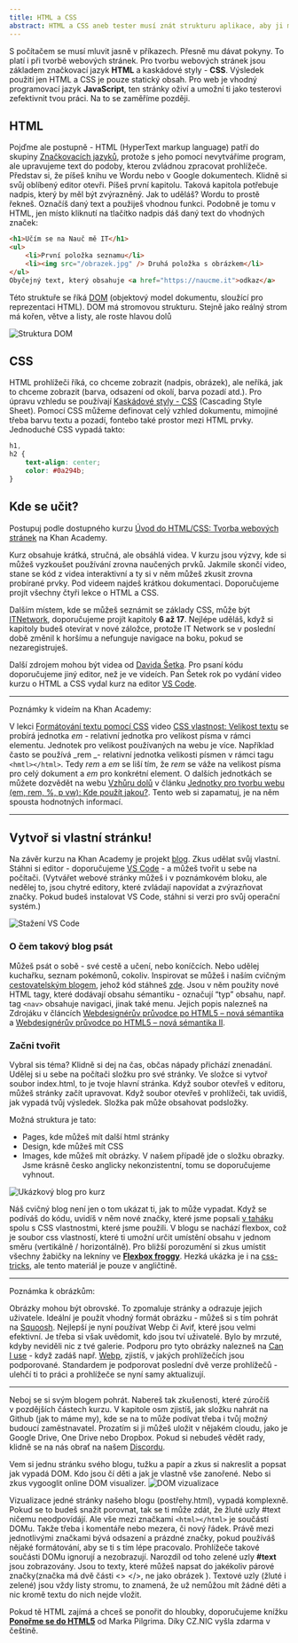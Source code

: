 ```yaml
---
title: HTML a CSS
abstract: HTML a CSS aneb tester musí znát strukturu aplikace, aby ji mohl testovat.
---
```


S počítačem se musí mluvit jasně v příkazech. Přesně mu dávat pokyny. To platí i při tvorbě webových stránek. Pro tvorbu webových stránek jsou základem značkovací jazyk **HTML** a kaskádové styly - **CSS**. Výsledek použití jen HTML a CSS je pouze statický obsah. Pro web je vhodný programovací jazyk **JavaScript**, ten stránky oživí a umožní ti jako testerovi zefektivnit tvou práci. Na to se zaměříme později.

## HTML

Pojďme ale postupně - HTML (HyperText markup language) patří do skupiny [Značkovacích jazyků](https://www.gjszlin.cz/ivt/esf/ostatni-sin/znackovaci-jazyky.php), protože s jeho pomocí nevytváříme program, ale upravujeme text do podoby, kterou zvládnou zpracovat prohlížeče. Představ si, že píšeš knihu ve Wordu nebo v Google dokumentech. Klidně si svůj oblíbený editor otevři. Píšeš první kapitolu. Taková kapitola potřebuje nadpis, který by měl být zvýrazněný. Jak to uděláš? Wordu to prostě řekneš. Označíš daný text a použiješ vhodnou funkci. Podobně je tomu v HTML, jen místo kliknutí na tlačítko nadpis dáš daný text do vhodných značek:

```html
<h1>Učím se na Nauč mě IT</h1>
<ul>
    <li>První položka seznamu</li>
    <li><img src="/obrazek.jpg" /> Druhá položka s obrázkem</li>
</ul>
Obyčejný text, který obsahuje <a href="https://naucme.it">odkaz</a>
```

Této struktuře se říká [DOM](https://jecas.cz/dom) (objektový model dokumentu, sloužící pro reprezentaci HTML). DOM má stromovou strukturu. Stejně jako reálný strom má kořen, větve a listy, ale roste hlavou dolů

![Struktura DOM](/images/chapter/qa-1-1.png "Jednoduchá ukázka struktury DOM")

## CSS

HTML prohlížeči říká, co chceme zobrazit (nadpis, obrázek), ale neříká, jak to chceme zobrazit (barva, odsazení od okolí, barva pozadí atd.). Pro úpravu vzhledu se používají [Kaskádové styly - CSS](https://www.itnetwork.cz/html-css/webove-stranky/jak-psat-moderni-web-html-tutorial-uvod-do-css) (Cascading Style Sheet). Pomocí CSS můžeme definovat celý vzhled dokumentu, mimojiné třeba barvu textu a pozadí, fontebo také prostor mezi HTML prvky. Jednoduché CSS vypadá takto:

```css
h1,
h2 {
    text-align: center;
    color: #0a294b;
}
```

## Kde se učit?

Postupuj podle dostupného kurzu [Úvod do HTML/CSS: Tvorba webových stránek](https://cs.khanacademy.org/computing/computer-programming/html-css/intro-to-html/v/making-webpages-intro) na Khan Academy.

Kurz obsahuje krátká, stručná, ale obsáhlá videa. V kurzu jsou výzvy, kde si můžeš vyzkoušet používání zrovna naučených prvků. Jakmile skončí video, stane se kód z videa interaktivní a ty si v něm můžeš zkusit zrovna probírané prvky. Pod videem najdeš krátkou dokumentaci. Doporučujeme projít všechny čtyři lekce o HTML a CSS.

Dalším místem, kde se můžeš seznámit se základy CSS, může být [ITNetwork](<https://www.itnetwork.cz/html-css/webove-stranky#:~:text=%C3%9Avod%20do%20CSS%20(kask%C3%A1dov%C3%BDch%20styl%C5%AF)>), doporučujeme projít kapitoly **6 až 17**. Nejlépe uděláš, když si kapitoly budeš otevírat v nové záložce, protože IT Network se v poslední době změnil k horšímu a nefunguje navigace na boku, pokud se nezaregistruješ.

Další zdrojem mohou být videa od [Davida Šetka](https://www.youtube.com/watch?v=kbLBBI5hEK4&list=PLQ8x_VWW6AkvCiDzMEI5K9jW_1rsV9PTf). Pro psaní kódu doporučujeme jiný editor, než je ve videích. Pan Šetek rok po vydání video kurzu o HTML a CSS vydal kurz na editor [VS Code](https://www.youtube.com/watch?v=yEECa8i8pYc&list=PLQ8x_VWW6Akum05rlTYf063lJ0yg0s2jS&index=2).

---

Poznámky k videím na Khan Academy:

V lekci [Formátování textu pomocí CSS](https://cs.khanacademy.org/computing/computer-programming/html-css/css-text-properties/pt/css-font-family-property) video [CSS vlastnost: Velikost textu](https://cs.khanacademy.org/computing/computer-programming/html-css/css-text-properties/pt/css-font-size-property) se probírá jednotka _em -_ relativní jednotka pro velikost písma v rámci elementu. Jednotek pro velikost používaných na webu je více. Například často se používá _rem _- relativní jednotka velikosti písmen v rámci tagu `<hmtl></html>`. Tedy _rem_ a _em_ se liší tím, že _rem_ se váže na velikost písma pro celý dokument a _em_ pro konkrétní element. O dalších jednotkách se můžete dozvědět na webu [Vzhůru dolů](https://www.vzhurudolu.cz/) v článku [Jednotky pro tvorbu webu (em, rem, %, p vw): Kde použít jakou?](https://www.vzhurudolu.cz/prirucka/jednotky). Tento web si zapamatuj, je na něm spousta hodnotných informací.

---

## Vytvoř si vlastní stránku!

Na závěr kurzu na Khan Academy je projekt [blog](https://cs.khanacademy.org/computing/computer-programming/html-css/css-text-properties/pp/project-blog). Zkus udělat svůj vlastní. Stáhni si editor - doporučujeme [VS Code](https://code.visualstudio.com/) - a můžeš tvořit u sebe na počítači. (Vytvářet webové stránky můžeš i v poznámkovém bloku, ale nedělej to, jsou chytré editory, které zvládají napovídat a zvýrazňovat značky. Pokud budeš instalovat VS Code, stáhni si verzi pro svůj operační systém.)

![Stažení VS Code](/images/chapter/qa-1-2.png "Okno na stažení editoru VS Code")

### O čem takový blog psát

Můžeš psát o sobě - své cestě a učení, nebo koníčcích. Nebo udělej kuchařku, seznam pokémonů, cokoliv. Inspirovat se můžeš i naším cvičným [cestovatelským blogem](https://nauc-me-it.github.io/ukazkovy-blog/), jehož kód stáhneš [zde](https://github.com/Nauc-me-IT/ukazkovy-blog/archive/refs/heads/main.zip). Jsou v něm použity nové HTML tagy, které dodávají obsahu sémantiku - označují “typ” obsahu, např. tag `<nav>` obsahuje navigaci, jinak také menu. Jejich popis nalezneš na Zdrojáku v článcích [Webdesignérův průvodce po HTML5 – nová sémantika](https://zdrojak.cz/clanky/webdesigneruv-pruvodce-po-html5-nova-semantika/) a [Webdesignérův průvodce po HTML5 – nová sémantika II](https://zdrojak.cz/clanky/webdesigneruv-pruvodce-po-html5-nova-semantika-ii/).

### Začni tvořit

Vybral sis téma? Klidně si dej na čas, občas nápady přichází znenadání. Udělej si u sebe na počítači složku pro své stránky. Ve složce si vytvoř soubor index.html, to je tvoje hlavní stránka. Když soubor otevřeš v editoru, můžeš stránky začít upravovat. Když soubor otevřeš v prohlížeči, tak uvidíš, jak vypadá tvůj výsledek. Složka pak může obsahovat podsložky.

Možná struktura je tato:

-   Pages, kde můžeš mít další html stránky
-   Design, kde můžeš mít CSS
-   Images, kde můžeš mít obrázky. V našem případě jde o složku obrazky. Jsme krásně česko anglicky nekonzistentní, tomu se doporučujeme vyhnout.

![Ukázkový blog pro kurz](/images/chapter/qa-1-3.png "Ukázka editoru a výsledného blogu pro kurz")

Náš cvičný blog není jen o tom ukázat ti, jak to může vypadat. Když se podíváš do kódu, uvidíš v něm nové značky, které jsme popsali [v taháku](https://docs.google.com/spreadsheets/d/e/2PACX-1vTDlg49baGZN9OjApjGlXb4ND9biVc2E2ppfk20iSSPUn6hVlQh1wXSTpG6Dyq_FE-UpmcsmSvdSRmb/pubhtml) spolu s CSS vlastnostmi, které jsme použili. V blogu se nachází flexbox, což je soubor css vlastností, které ti umožní určit umístění obsahu v jednom směru (vertikálně / horizontálně). Pro bližší porozumění si zkus umístit všechny žabičky na lekníny ve **[Flexbox froggy](https://flexboxfroggy.com/#cs)**. Hezká ukázka je i na [css-tricks](https://css-tricks.com/snippets/css/a-guide-to-flexbox/), ale tento materiál je pouze v angličtině.

---

Poznámka k obrázkům:

Obrázky mohou být obrovské. To zpomaluje stránky a odrazuje jejich uživatele. Ideální je použít vhodný formát obrázku - můžeš si s tím pohrát na [Squoosh](https://squoosh.app/). Nejlepší je nyní používat Webp či Avif, které jsou velmi efektivní. Je třeba si však uvědomit, kdo jsou tví uživatelé. Bylo by mrzuté, kdyby neviděli nic z tvé galerie. Podporu pro tyto obrázky nalezneš na [Can I use](https://caniuse.com/) - když zadáš např. [Webp](https://caniuse.com/?search=webp), zjistíš, v jakých prohlížečích jsou podporované. Standardem je podporovat poslední dvě verze prohlížečů - ulehčí ti to práci a prohlížeče se nyní samy aktualizují.

---

Neboj se si svým blogem pohrát. Nabereš tak zkušenosti, které zúročíš v pozdějších částech kurzu. V kapitole osm zjistíš, jak složku nahrát na Github (jak to máme my), kde se na to může podívat třeba i tvůj možný budoucí zaměstnavatel. Prozatím si ji můžeš uložit v nějakém cloudu, jako je Google Drive, One Drive nebo Dropbox. Pokud si nebudeš vědět rady, klidně se na nás obrať na našem [Discordu](https://discord.gg/QbYswwYUPU).

Vem si jednu stránku svého blogu, tužku a papír a zkus si nakreslit a popsat jak vypadá DOM. Kdo jsou čí děti a jak je vlastně vše zanořené. Nebo si zkus vygooglit online DOM visualizer.
![DOM vizualizace](/images/chapter/qa-1-4.jpg "DOM vizualizace jedné stránky blogu")

Vizualizace jedné stránky našeho blogu (postřehy.html), vypadá komplexně. Pokud se to budeš snažit porovnat, tak se ti může zdát, že žluté uzly #text ničemu neodpovídájí. Ale vše mezi značkami `<html></html>` je součástí DOMu. Takže třeba i komentáře nebo mezera, či nový řádek. Právě mezi jednotlivými značkami bývá odsazení a prázdné značky, pokud používáš nějaké formátování, aby se ti s tím lépe pracovalo. Prohlížeče takové součásti DOMu ignorují a nezobrazují. Narozdíl od toho zelené uzly **#text** jsou zobrazovány. Jsou to texty, které můžeš napsat do jakékoliv párové značky(značka má dvě části <> </>, ne jako obrázek <img/>). Textové uzly (žluté i zelené) jsou vždy listy stromu, to znamená, že už nemůžou mít žádné děti a nic kromě textu do nich nejde vložit.

Pokud tě HTML zajímá a chceš se ponořit do hloubky, doporučujeme knížku **[Ponořme se do HTML5](https://knihy.nic.cz/files/edice/html5.pdf)** od Marka Pilgrima. Díky CZ.NIC vyšla zdarma v češtině.
